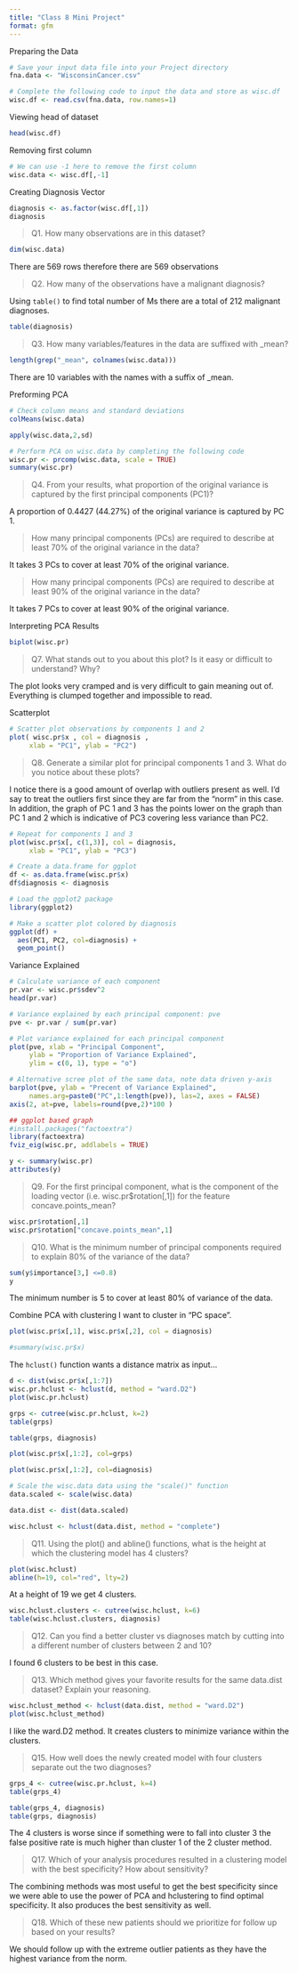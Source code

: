```yaml
---
title: "Class 8 Mini Project"
format: gfm
---
```


Preparing the Data
```r
# Save your input data file into your Project directory
fna.data <- "WisconsinCancer.csv"

# Complete the following code to input the data and store as wisc.df
wisc.df <- read.csv(fna.data, row.names=1)
```
Viewing head of dataset
```r
head(wisc.df)
```

Removing first column 

```r
# We can use -1 here to remove the first column
wisc.data <- wisc.df[,-1]
```

Creating Diagnosis Vector
```r
diagnosis <- as.factor(wisc.df[,1])
diagnosis
```

> 
Q1. How many observations are in this dataset?

```r
dim(wisc.data)
```

There are 569 rows therefore there are 569 observations

> Q2. How many of the observations have a malignant diagnosis?

Using `table()` to find total number of Ms there are a total of 212 malignant diagnoses.
```r
table(diagnosis)
```

> Q3. How many variables/features in the data are suffixed with _mean?

```r
length(grep("_mean", colnames(wisc.data)))
```

There are 10 variables with the names with a suffix of _mean.


Preforming PCA
```r
# Check column means and standard deviations
colMeans(wisc.data)

apply(wisc.data,2,sd)
```

```r
# Perform PCA on wisc.data by completing the following code
wisc.pr <- prcomp(wisc.data, scale = TRUE)
summary(wisc.pr)
```

> Q4. From your results, what proportion of the original variance is captured by the first principal components (PC1)?

A proportion of 0.4427 (44.27%) of the original variance is captured by PC 1.

> How many principal components (PCs) are required to describe at least 70% of the original variance in the data?

It takes 3 PCs to cover at least 70% of the original variance.

>How many principal components (PCs) are required to describe at least 90% of the original variance in the data?

It takes 7 PCs to cover at least 90% of the original variance.


Interpreting PCA Results

```r
biplot(wisc.pr)
```

> Q7. What stands out to you about this plot? Is it easy or difficult to understand? Why?

The plot looks very cramped and is very difficult to gain meaning out of. Everything is clumped together and impossible to read.

Scatterplot
```r
# Scatter plot observations by components 1 and 2
plot( wisc.pr$x , col = diagnosis , 
     xlab = "PC1", ylab = "PC2")
```

> Q8. Generate a similar plot for principal components 1 and 3. What do you notice about these plots?

I notice there is a good amount of overlap with outliers present as well. I'd say to treat the outliers first since they are far from the "norm" in this case. In addition, the graph of PC 1 and 3 has the points lower on the graph than PC 1 and 2 which is indicative of PC3 covering less variance than PC2.
```r
# Repeat for components 1 and 3
plot(wisc.pr$x[, c(1,3)], col = diagnosis, 
     xlab = "PC1", ylab = "PC3")

```

```r
# Create a data.frame for ggplot
df <- as.data.frame(wisc.pr$x)
df$diagnosis <- diagnosis

# Load the ggplot2 package
library(ggplot2)

# Make a scatter plot colored by diagnosis
ggplot(df) + 
  aes(PC1, PC2, col=diagnosis) + 
  geom_point()
```

Variance Explained

```r
# Calculate variance of each component
pr.var <- wisc.pr$sdev^2
head(pr.var)
```

```r
# Variance explained by each principal component: pve
pve <- pr.var / sum(pr.var)

# Plot variance explained for each principal component
plot(pve, xlab = "Principal Component", 
     ylab = "Proportion of Variance Explained", 
     ylim = c(0, 1), type = "o")
```

```r
# Alternative scree plot of the same data, note data driven y-axis
barplot(pve, ylab = "Precent of Variance Explained",
     names.arg=paste0("PC",1:length(pve)), las=2, axes = FALSE)
axis(2, at=pve, labels=round(pve,2)*100 )
```

```r
## ggplot based graph
#install.packages("factoextra")
library(factoextra)
fviz_eig(wisc.pr, addlabels = TRUE)
```


```r
y <- summary(wisc.pr)
attributes(y)
```
> Q9. For the first principal component, what is the component of the loading vector (i.e. wisc.pr$rotation[,1]) for the feature concave.points_mean?

```r
wisc.pr$rotation[,1]
wisc.pr$rotation["concave.points_mean",1]
```



> Q10. What is the minimum number of principal components required to explain 80% of the variance of the data?

```r
sum(y$importance[3,] <=0.8)
y
```

The minimum number is 5 to cover at least 80% of variance of the data.

Combine PCA with clustering
I want to cluster in "PC space". 
```r
plot(wisc.pr$x[,1], wisc.pr$x[,2], col = diagnosis)
```

```r
#summary(wisc.pr$x)
```

The `hclust()` function wants a distance matrix as input...

```r
d <- dist(wisc.pr$x[,1:7])
wisc.pr.hclust <- hclust(d, method = "ward.D2")
plot(wisc.pr.hclust)
```

```r
grps <- cutree(wisc.pr.hclust, k=2)
table(grps)
```

```r
table(grps, diagnosis)
```

```r
plot(wisc.pr$x[,1:2], col=grps)
```

```r
plot(wisc.pr$x[,1:2], col=diagnosis)
```

```r
# Scale the wisc.data data using the "scale()" function
data.scaled <- scale(wisc.data)
```

```r
data.dist <- dist(data.scaled)
```

```r
wisc.hclust <- hclust(data.dist, method = "complete")
```

> Q11. Using the plot() and abline() functions, what is the height at which the clustering model has 4 clusters?

```r
plot(wisc.hclust)
abline(h=19, col="red", lty=2)
```

At a height of 19 we get 4 clusters. 

```r
wisc.hclust.clusters <- cutree(wisc.hclust, k=6)
table(wisc.hclust.clusters, diagnosis)
```

> Q12. Can you find a better cluster vs diagnoses match by cutting into a different number of clusters between 2 and 10?

I found 6 clusters to be best in this case.

>Q13. Which method gives your favorite results for the same data.dist dataset? Explain your reasoning.

```r
wisc.hclust_method <- hclust(data.dist, method = "ward.D2")
plot(wisc.hclust_method)
```

I like the ward.D2 method. It creates clusters to minimize variance within the clusters. 

>Q15. How well does the newly created model with four clusters separate out the two diagnoses?

```r
grps_4 <- cutree(wisc.pr.hclust, k=4)
table(grps_4)
```

```r
table(grps_4, diagnosis)
table(grps, diagnosis)
```

The 4 clusters is worse since if something were to fall into cluster 3 the false positive rate is much higher than cluster 1 of the 2 cluster method. 


>Q17. Which of your analysis procedures resulted in a clustering model with the best specificity? How about sensitivity?

The combining methods was most useful to get the best specificity since we were able to use the power of PCA and hclustering to find optimal specificity. It also produces the best sensitivity as well. 

>Q18. Which of these new patients should we prioritize for follow up based on your results?

We should follow up with the extreme outlier patients as they have the highest variance from the norm. 